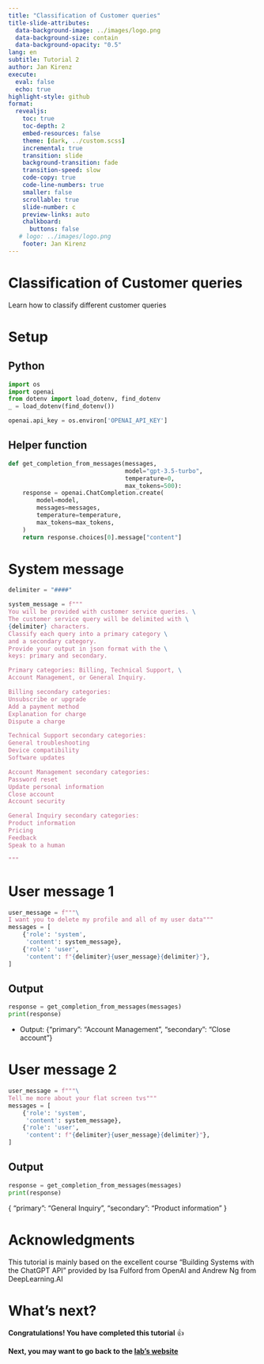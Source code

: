 ```yaml
---
title: "Classification of Customer queries"
title-slide-attributes:
  data-background-image: ../images/logo.png
  data-background-size: contain
  data-background-opacity: "0.5"
lang: en
subtitle: Tutorial 2
author: Jan Kirenz
execute:
  eval: false
  echo: true
highlight-style: github
format:
  revealjs: 
    toc: true
    toc-depth: 2
    embed-resources: false
    theme: [dark, ../custom.scss]  
    incremental: true
    transition: slide
    background-transition: fade
    transition-speed: slow
    code-copy: true
    code-line-numbers: true
    smaller: false
    scrollable: true
    slide-number: c
    preview-links: auto
    chalkboard: 
      buttons: false
   # logo: ../images/logo.png
    footer: Jan Kirenz
---
```


# Classification of Customer queries

Learn how to classify different customer queries


# Setup

## Python


```python
import os
import openai
from dotenv import load_dotenv, find_dotenv
_ = load_dotenv(find_dotenv())  

openai.api_key = os.environ['OPENAI_API_KEY']
```

## Helper function

```python


def get_completion_from_messages(messages,
                                 model="gpt-3.5-turbo",
                                 temperature=0,
                                 max_tokens=500):
    response = openai.ChatCompletion.create(
        model=model,
        messages=messages,
        temperature=temperature,
        max_tokens=max_tokens,
    )
    return response.choices[0].message["content"]


```


# System message {.smaller}


```python
delimiter = "####"

system_message = f"""
You will be provided with customer service queries. \
The customer service query will be delimited with \
{delimiter} characters.
Classify each query into a primary category \
and a secondary category. 
Provide your output in json format with the \
keys: primary and secondary.

Primary categories: Billing, Technical Support, \
Account Management, or General Inquiry.

Billing secondary categories:
Unsubscribe or upgrade
Add a payment method
Explanation for charge
Dispute a charge

Technical Support secondary categories:
General troubleshooting
Device compatibility
Software updates

Account Management secondary categories:
Password reset
Update personal information
Close account
Account security

General Inquiry secondary categories:
Product information
Pricing
Feedback
Speak to a human

"""

```

# User message 1

```python
user_message = f"""\
I want you to delete my profile and all of my user data"""
messages = [
    {'role': 'system',
     'content': system_message},
    {'role': 'user',
     'content': f"{delimiter}{user_message}{delimiter}"},
]
```

## Output

```python
response = get_completion_from_messages(messages)
print(response)
```

- Output: {"primary": "Account Management", "secondary": "Close account"}

# User message 2


```python
user_message = f"""\
Tell me more about your flat screen tvs"""
messages = [
    {'role': 'system',
     'content': system_message},
    {'role': 'user',
     'content': f"{delimiter}{user_message}{delimiter}"},
]

```


## Output

```python
response = get_completion_from_messages(messages)
print(response)
```



{
  "primary": "General Inquiry",
  "secondary": "Product information"
}



# Acknowledgments

This tutorial is mainly based on the excellent course “Building Systems with the ChatGPT API” provided by Isa Fulford from OpenAI and Andrew Ng from DeepLearning.AI

# What's next? {background-image="../images/logo.png" background-opacity="0.5"}

**Congratulations! You have completed this tutorial** 👍


**Next, you may want to go back to the [lab's website](https://kirenz.github.io/lab-chat-system/)**

